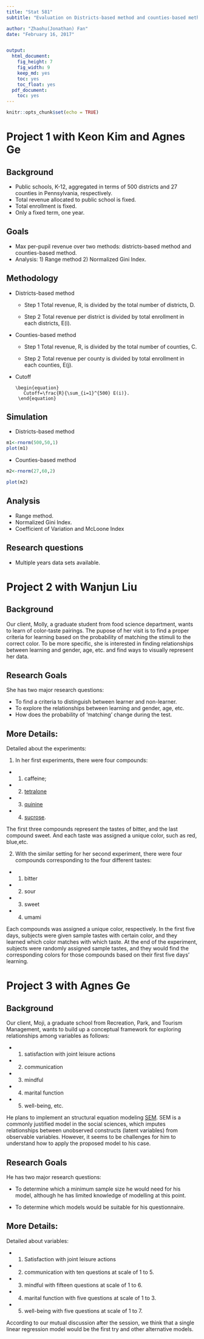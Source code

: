 ```yaml
---
title: "Stat 581"
subtitle: "Evaluation on Districts-based method and counties-based method"

author: "Zhaohu(Jonathan) Fan"
date: "February 16, 2017"


output:
  html_document:
    fig_height: 7
    fig_width: 9
    keep_md: yes
    toc: yes
    toc_float: yes
  pdf_document:
    toc: yes
---
```


```r
knitr::opts_chunk$set(echo = TRUE)
```


# Project 1  with Keon Kim and Agnes Ge 
## Background

- Public schools, K-12, aggregated in terms of 500 districts and 27 counties in Pennsylvania, respectively. 
- Total revenue allocated to public school is fixed.
- Total enrollment is fixed.
- Only a fixed term, one year.

## Goals

- Max per-pupil revenue over two methods: districts-based method and counties-based method.
- Analysis: 1) Range method 2) Normalized Gini Index.


## Methodology

- Districts-based method 
    - Step 1  Total revenue, R, is divided by the total number of districts, D.
    
       \begin{equation}
         r_d=\frac{R}{D}
       \end{equation}
    - Step 2  Total revenue per district is divided by  total enrollment in each districts, E(i). 
    
      \begin{equation}
         r_d(i)=\frac{ r_d}{E(i)}, i=1,\cdots, 500.
       \end{equation}
- Counties-based method
    - Step 1 Total revenue, R, is divided by the total number of counties, C.
      \begin{equation}
         r_c=\frac{R}{C}
       \end{equation}
    - Step 2 Total revenue per county is divided by  total enrollment in each counties, E(j).
    
      \begin{equation}
         r_e(i)=\frac{ r_c}{ E^{\ast}(j)}, j=1,\cdots, 27.
       \end{equation}
- Cutoff 
         
      \begin{equation}
         Cutoff=\frac{R}{\sum_{i=1}^{500} E(i)}.
       \end{equation}

## Simulation
- Districts-based method 
```r
m1<-rnorm(500,50,1)
plot(m1)
```
- Counties-based method
```r
m2<-rnorm(27,60,2)

plot(m2)

```

## Analysis

 - Range method.
 - Normalized Gini Index.
 - Coefficient of Variation and McLoone Index


 
## Research questions

- Multiple years data sets available.


# Project 2 with Wanjun Liu

## Background
Our client, Molly, a graduate student from food science department, wants to learn of color-taste pairings. The pupose of her visit is to find a proper criteria for learning based on the probability of matching the stimuli to the correct color. To be more specific, she is interested in finding relationships between learning and gender, age, etc. and find ways to visually represent her data.


## Research Goals
She has two major research questions:

- To find a criteria to distinguish  between learner and non-learner.
- To explore the relationships between learning and gender, age, etc.
- How does the probability of 'matching' change during the test. 

##  More Details:
 Detailed about the experiments:

1) In her first experiments, there were four compounds:
  - 1) caffeine;
  - 2) [tetralone](https://en.wikipedia.org/wiki/Tetralone)
  - 3) [quinine](https://en.wikipedia.org/wiki/Quinine) 
  - 4) [sucrose](https://en.wikipedia.org/wiki/Sucrose).
  
  
The first three compounds represent the tastes of bitter, and the last compound sweet. And each taste was assigned a unique color, such as red, blue,etc.

2) With the similar setting for her second experiment, there were four compounds corresponding to the four different tastes:
 - 1) bitter
 - 2) sour
 - 3) sweet 
 - 4) umami

Each compounds was assigned a unique color, respectively. In the first five days, subjects were given sample tastes with certain color, and they learned which color matches with which taste. At the end of the experiment, subjects were randomly assigned sample tastes, and they would find the corresponding colors for those compounds based on their first five days' learning. 

# Project 3 with  Agnes Ge 


## Background

Our client, Moji, a graduate school from Recreation, Park, and Tourism Management, wants to build up a conceptual framework for exploring relationships among variables as follows:

  - 1) satisfaction with joint leisure actions 
  - 2) communication 
  - 3) mindful
  - 4) marital function 
  - 5) well-being, etc. 

He plans to implement an structural equation modeling [SEM](https://en.wikipedia.org/wiki/Structural_equation_modeling). SEM is a commonly justified model in the social sciences, which imputes relationships between unobserved constructs (latent variables) from observable variables.  However, it seems to be challenges for him to understand how to apply the proposed  model to his case.


## Research Goals
He has two major research questions:

- To determine which a minimum sample size he would need for his model, although he has limited knowledge of modelling at this point.

- To determine which models would be suitable for his questionnaire.

## More Details:

Detailed about variables: 

  - 1) Satisfaction with joint leisure actions
  - 2) communication with ten questions at scale of 1 to 5. 
  - 3) mindful with fifteen questions at scale of 1 to 6.
  - 4) marital function with five questions at scale of 1 to 3. 
  - 5) well-being with five questions at scale of 1 to 7. 

According to our mutual discussion after the session, we think that a single linear regression model would be the first try and other alternative models. 



